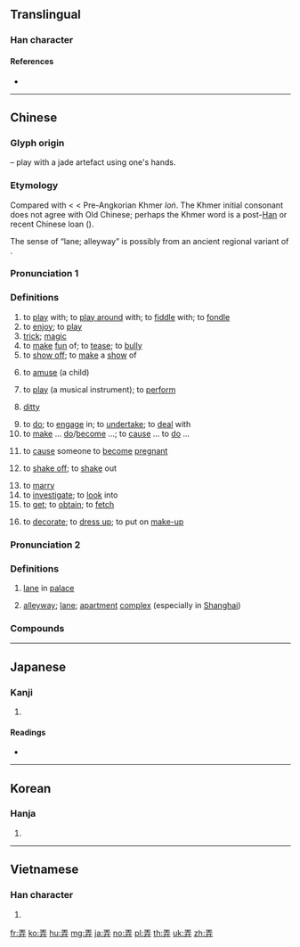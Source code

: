 ==Translingual==

===Han character===
{{Han char|rn=55|rad=廾|as=04|sn=7|four=10441|canj=MGT|ids=⿱王廾}}

====References====
* {{Han ref|kx=0353.170|dkj=09596|dj=0669.010|hdz=10515.010|uh=5F04|ud=24324|bh=A7CB|bd=42955}}

----

==Chinese==
{{zh-forms|alt=挵-“play”,衖-“alley”}}

===Glyph origin===
{{Han etym}}
{{Han compound|玉|廾|ls=ic|t1=jade|t2=hands}} – play with a jade artefact using one's hands.

===Etymology===
Compared with {{cog|km|លួង||to console; to cheer; to coax; to flatter}} < {{cog|mkh-okm|lvaṅ||to cheer, amuse, entertain, divert}} < Pre-Angkorian Khmer ''loṅ''. The Khmer initial consonant does not agree with Old Chinese; perhaps the Khmer word is a post-[[Han]] or recent Chinese loan ({{zh-ref|Schuessler, 2007}}).

The sense of “lane; alleyway” is possibly from an ancient regional variant of {{och-l|巷|alley}}.

===Pronunciation 1===
{{zh-pron
|m=nòng
|c=lung6,nung6
|h=pfs=nung
|md=lâe̤ng/lông
|md_note=lâe̤ng - colloquial; lông - literary
|mn=lāng/lōng
|mn_note=lāng - colloquial; lōng - literary
|mn-t=long6
|w=3lon
|mc=y
|oc=y
|ma=y
|cat=v,n
}}

===Definitions===
{{zh-hanzi}}

# to [[play]] with; to [[play around]] with; to [[fiddle]] with; to [[fondle]]
# to [[enjoy]]; to [[play]]
# [[trick]]; [[magic]]
# to [[make]] [[fun]] of; to [[tease]]; to [[bully]]
# to [[show off]]; to [[make]] a [[show]] of
# {{lb|zh|Min Nan}} to [[amuse]] (a child)
# {{lb|zh|music}} to [[play]] (a musical instrument); to [[perform]]
# {{lb|zh|music}} [[ditty]]
# to [[do]]; to [[engage]] in; to [[undertake]]; to [[deal]] with
# to [[make]] ... [[do]]/[[become]] ...; to [[cause]] ... to [[do]] ...
#: {{zh-x|他 把 小孩 弄 哭 了。|He '''made''' the kid cry.}}
# {{lb|zh|colloquial}} to [[cause]] someone to [[become]] [[pregnant]]
# {{lb|zh|Min Nan}} to [[shake off]]; to [[shake]] out
# to [[marry]]
# to [[investigate]]; to [[look]] into
# to [[get]]; to [[obtain]]; to [[fetch]]
#: {{zh-x|你 這 書 哪兒{r} 弄 的 呀。|Where did you get the book?}}
# to [[decorate]]; to [[dress up]]; to put on [[make-up]]

===Pronunciation 2===
{{zh-pron
|m=lòng
|c=lung6,nung6
|md=lâe̤ng
|mn=lāng/lōng
|mn_note=lāng - colloquial; lōng - literary
|w=3lon
|mc=y
|oc=y
|cat=n
}}

===Definitions===
{{zh-hanzi}}

# {{lb|zh|historical}} [[lane]] in [[palace]]
# {{lb|zh|regional}} [[alleyway]]; [[lane]]; [[apartment]] [[complex]] (especially in [[Shanghai]])
#: {{zh-x|^安-远-路 ^一-八-八-弄|188 Anyuan Road}}

===Compounds===
{{zh-der|一弄兒|不好弄|丟眉弄眼|丟眉弄色|五花爨弄|作弄|侍弄|傳杯弄盞|出乖弄醜|吟風弄月|含飴弄孫|咂嘴弄脣|咂嘴弄舌|和弄|品弄|哄弄|唆弄|嘲弄|嘲風弄月|圈弄|團弄|好弄玄虛|媟弄|嬉弄|專國弄權|巷弄|弄丸|弄乖|弄乾坤|弄來弄去|弄倒|弄假成真|弄優|弄兵潢池|弄刀|弄刺子兒|弄口|弄口鳴舌|弄喧|弄喧搗鬼|弄嘴|弄嘴弄舌|弄堂|弄壞|弄好|弄小|弄小性兒|弄局|弄岔|弄左性|弄巧反拙|弄巧成拙|弄影|弄性|弄性尚氣|弄手腳|弄擰了|弄文|弄文輕武|弄斧班門|弄月|弄月嘲風|弄月摶風|弄柳拈花|弄權|弄死|弄水|弄法|弄潮|弄潮兒|弄濤|弄狗相咬|弄獐|弄獐宰相|弄玉偷香|弄璋|弄璋之喜|弄璋之慶|弄瓦|弄瓦之喜|弄甏|弄白相|弄盞傳杯|弄破|弄神弄鬼|弄空頭|弄窩子|弄筆|弄筆端|弄筆墨|弄粉調朱|弄精神|弄精細|弄精魂|弄翰|弄聳|弄腔調|弄臣|弄虛作假|弄虛頭|弄車鼓|弄送|弄錢|弄錯|弄險|弄風兒|弄飯|弄髒|弄鬆|弄鬼|弄鬼妝么|弄鬼弔猴|弄鬼搏沙|弱不好弄|彈弄|愚弄|戲弄|扯皮弄筋|把弄|抓弄|抬鼓弄|抱子弄孫|拈弄|拈花弄月|拉弄|拿板弄勢|持刀弄棒|挑弄|挾勢弄權|捉弄|捏弄|捕風弄月|掇弄|掉嘴弄舌|掉弄|掬弄|提刀弄斧|插圈弄套|搏香弄粉|搓弄|搔頭弄姿|搔首弄姿|搬口弄舌|搬弄|搬弄口舌|搬弄是非|搬脣弄舌|摩弄|摶砂弄汞|摶香弄粉|撥弄|撥弄是非|撩弄|撫弄|播弄|撮弄|擠眉弄眼|擠眼弄眉|擺弄|攛弄|故弄玄虛|架弄|梅花三弄|棄宗弄贊|江南弄|沒打弄|漁陽弄|潢池弄兵|火上弄冰|狎弄|玩弄|班門弄斧|現弄|瑟弄琴調|瑟調琴弄|盜弄|盤弄|瞞神弄鬼|禍弄|竊弄|竊弄威權|簉弄|簸弄|糊弄|糊弄局|翻弄|翻脣弄舌|耍弄|胡弄局|舞弄|舞文弄法|舞文弄墨|舞筆弄文|般弄|裝神弄鬼|調嘴弄舌|調弄|調絃弄管|調脣弄舌|調舌弄脣|調風弄月|調墨弄筆|變弄|販弄|賣弄|賣弄玄虛|賺弄|踢天弄井|踢弄|車鼓弄|逗弄|造化弄人|運弄|顧影弄姿|顯弄|飯飽弄箸|鬼弄}}

----

==Japanese==

===Kanji===
{{ja-kanji|grade=c|rs=廾04}}

# {{defn|lang=ja|sort=廾04}}

====Readings====
* {{ja-readings|on=[[ろう]] (rō)|kun=[[もてあそぶ]] (moteasobu), [[たわむれる]] (tawamureru), [[いじる]] (ijiru), [[いじくる]] (ijikuru), [[いらう]] (irau), [[いろう]] (irou), [[まさぐる]] (masaguru)}}

----

==Korean==

===Hanja===
{{ko-hanja|hangeul=[[롱]], [[농]]|eumhun=|rv=rong, nong|mr=rong, nong|y=long, nong}}

# {{defn|lang=ko|sort=廾04}}

----

==Vietnamese==

===Han character===
{{vi-hantu|[[lộng]], [[lóng]], [[lồng]], [[luồng]], [[lòng]], [[lụng]], [[trổng]]|rs=廾04}}

# {{defn|lang=vi|sort=廾04}}

[[fr:弄]]
[[ko:弄]]
[[hu:弄]]
[[mg:弄]]
[[ja:弄]]
[[no:弄]]
[[pl:弄]]
[[th:弄]]
[[uk:弄]]
[[zh:弄]]